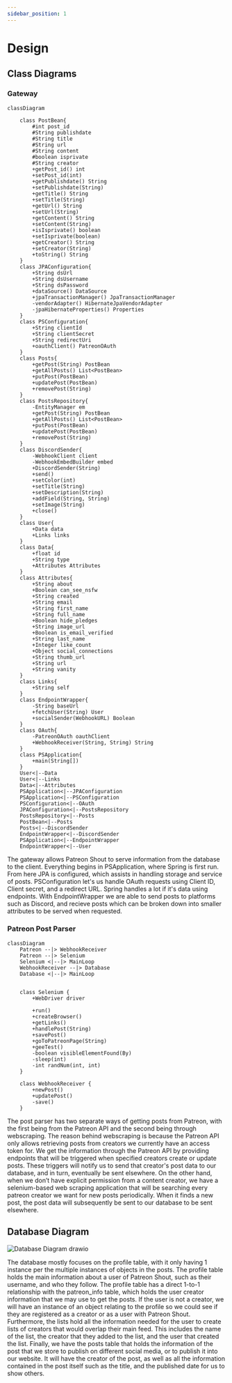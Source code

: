 ```yaml
---
sidebar_position: 1
---
```


# Design

## Class Diagrams

### Gateway
```mermaid
classDiagram

    class PostBean{
        #int post_id
        #String publishdate
        #String title
        #String url
        #String content
        #boolean isprivate
        #String creator
        +getPost_id() int
        +setPost_id(int)
        +getPublishdate() String
        +setPublishdate(String)
        +getTitle() String
        +setTitle(String)
        +getUrl() String
        +setUrl(String)
        +getContent() String
        +setContent(String)
        +isIsprivate() boolean
        +setIsprivate(boolean)
        +getCreator() String
        +setCreator(String)
        +toString() String
    }
    class JPAConfiguration{
        +String dsUrl
        +String dsUsername
        +String dsPassword
        +dataSource() DataSource
        +jpaTransactionManager() JpaTransactionManager
        -vendorAdapter() HibernateJpaVendorAdapter
        -jpaHibernateProperties() Properties
    }
    class PSConfiguration{
        +String clientId
        +String clientSecret
        +String redirectUri
        +oauthClient() PatreonOAuth
    }
    class Posts{
        +getPost(String) PostBean
        +getAllPosts() List<PostBean>
        +putPost(PostBean)
        +updatePost(PostBean)
        +removePost(String)
    }
    class PostsRepository{
        -EntityManager em
        +getPost(String) PostBean
        +getAllPosts() List<PostBean>
        +putPost(PostBean)
        +updatePost(PostBean)
        +removePost(String)
    }
    class DiscordSender{
        -WebhookClient client
        -WebhookEmbedBuilder embed
        +DiscordSender(String)
        +send()
        +setColor(int)
        +setTitle(String)
        +setDescription(String)
        +addField(String, String)
        +setImage(String)
        +close()
    }
    class User{
        +Data data
        +Links links
    }
    class Data{
        +float id
        +String type
        +Attributes Attributes
    }
    class Attributes{
        +String about
        +Boolean can_see_nsfw
        +String created
        +String email
        +String first_name
        +String full_name
        +Boolean hide_pledges
        +String image_url
        +Boolean is_email_verified
        +String last_name
        +Integer like_count
        +Object social_connections
        +String thumb_url
        +String url
        +String vanity
    }
    class Links{
        +String self
    }
    class EndpointWrapper{
        -String baseUrl
        +fetchUser(String) User
        +socialSender(WebhookURL) Boolean
    }
    class OAuth{
        -PatreonOAuth oauthClient
        +WebhookReceiver(String, String) String
    }
    class PSApplication{
        +main(String[])
    }
    User<|--Data
    User<|--Links
    Data<|--Attributes
    PSApplication<|--JPAConfiguration
    PSApplication<|--PSConfiguration
    PSConfiguration<|--OAuth
    JPAConfiguration<|--PostsRepository
    PostsRepository<|--Posts
    PostBean<|--Posts
    Posts<|--DiscordSender
    EndpointWrapper<|--DiscordSender
    PSApplication<|--EndpointWrapper
    EndpointWrapper<|--User
```
The gateway allows Patreon Shout to serve information from the database to the client. Everything begins in PSApplication, where Spring is first run. From here JPA is configured, which assists in handling storage and service of posts. PSConfiguration let's us handle OAuth requests using Client ID, Client secret, and a redirect URL. Spring handles a lot if it's data using endpoints. With EndpointWrapper we are able to send posts to platforms such as Discord, and recieve posts which can be broken down into smaller attributes to be served when requested.

### Patreon Post Parser

```mermaid
classDiagram
    Patreon --|> WebhookReceiver
    Patreon --|> Selenium
    Selenium <|--|> MainLoop
    WebhookReceiver --|> Database
    Database <|--|> MainLoop


    class Selenium {
        +WebDriver driver

        +run()
        +createBrowser()
        +getLinks()
        +handlePost(String)
        +savePost()
        +goToPatreonPage(String)
        +geeTest()
        -boolean visibleElementFound(By)
        -sleep(int)
        -int randNum(int, int)
    }

    class WebhookReceiver {
        +newPost()
        +updatePost()
        -save()
    }
```
The post parser has two separate ways of getting posts from Patreon, with the first being from the Patreon API and the second being through webscraping. The reason behind webscraping is because the Patreon API only allows retrieving posts from creators we currently have an access token for. We get the information through the Patreon API by providing endpoints that will be triggered when specified creators create or update posts. These triggers will notify us to send that creator's post data to our database, and in turn, eventually be sent elsewhere. On the other hand, when we don’t have explicit permission from a content creator, we have a selenium-based web scraping application that will be searching every patreon creator we want for new posts periodically. When it finds a new post, the post data will subsequently be sent to our database to be sent elsewhere.

## Database Diagram

![Database Diagram drawio](https://user-images.githubusercontent.com/1430409/192663645-08b54558-2b43-4b07-8a49-9bb849bf02c0.png)

The database mostly focuses on the profile table, with it only having 1 instance per the multiple instances of objects in the posts. The profile table holds the main information about a user of Patreon Shout, such as their username, and who they follow. The profile table has a direct 1-to-1 relationship with the patreon_info table, which holds the user creator information that we may use to get the posts. If the user is not a creator, we will have an instance of an object relating to the profile so we could see if they are registered as a creator or as a user with Patreon Shout. Furthermore, the lists hold all the information needed for the user to create lists of creators that would overlap their main feed. This includes the name of the list, the creator that they added to the list, and the user that created the list. Finally, we have the posts table that holds the information of the post that we store to publish on different social media, or to publish it into our website. It will have the creator of the post, as well as all the information contained in the post itself such as the title, and the published date for us to show others.